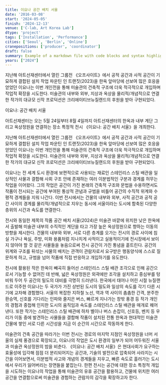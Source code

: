 ```yaml
---
title: 이요나 공간 배치 서울
date: '2016-03-08'
start: '2024-05-05'
finish: '2024-12-13'
venue: ['C-lab, Art Korea Lab']
dtype: 'project'
tags: ['Installation', 'Performance']
cities: ['Seoul', 'Berlin', 'Online']
cranepositions: ['producer', 'coordinator']
draft: false
summary: Example of a markdown file with code blocks and syntax highlighting
years: ["2024"]
---
```


지난해 아트선재센터에서 열린 그룹전 《오프사이트》에서 공적 공간과 사적 공간이 기묘하게 결합된 설치 작업 파운틴 인 트랜짓(2023)을 한옥 앞마당에 선보여 많은 호응을 얻었던 이요나는 이번 개인전을 통해 미술관의 건축적 구조에 더욱 적극적으로 개입하며 작업적 확장을 시도한다. 미술관의 내부와 외부, 지상과 옥상을 물리적/개념적으로 연결한 작가의 대규모 신작 프로덕션은 크리에이티브뉴질랜드의 후원을 받아 구현되었다.

이요나: 공간 배치 서울

아트선재센터는 오는 5월 24일부터 8월 4일까지 아트선재센터의 한옥과 내부 계단 그리고 옥상정원을 연결하는 장소 특정적 전시 《이요나: 공간 배치 서울》을 개최한다.

지난해 아트선재센터에서 열린 그룹전 《오프사이트》에서 공적 공간과 사적 공간이 기묘하게 결합된 설치 작업 파운틴 인 트랜짓(2023)을 한옥 앞마당에 선보여 많은 호응을 얻었던 이요나는 이번 개인전을 통해 미술관의 건축적 구조에 더욱 적극적으로 개입하며 작업적 확장을 시도한다. 미술관의 내부와 외부, 지상과 옥상을 물리적/개념적으로 연결한 작가의 대규모 신작 프로덕션은 크리에이티브뉴질랜드의 후원을 받아 구현되었다.

이요나는 전 세계 도시 환경에 보편적으로 사용되는 재료인 스테인리스 스틸 배관을 일상적인 사물과 결합해 사회 구조 안에 존재하는 여러 이분법적인 구분과 경계를 허무는 작업을 이어왔다. 그의 작업은 공간이 가진 본래의 건축적 구조와 문법을 수용하면서도 작품이 전시되는 공간에 부여된 통상적 관념과 규범을 비틀어 공간의 수직적 위계와 수평적 경계들을 지워 나간다. 이번 전시에서는 건물의 내부와 외부, 사적 공간과 공적 공간 사이의 경계를 물리적/개념적으로 지우는 동시에 서울이라는 도시에 함축된 다양한 층위의 시간과 속도를 연결한다.

전시와 동일한 제목의 작품 공간 배치 서울(2024)은 미술관 바깥에 위치한 낮은 한옥에서 출발해 미술관 내부의 수직적인 계단을 타고 가장 높은 옥상정원으로 향하는 이동의 방향을 제시한다. 건물의 내부와 외부, 서로 다른 층계를 오가는 전시의 경로 사이에 침실 가구나 욕실, 주방, 미화 용품처럼 지나치게 사적이고 실용적이기에 전시장에서 보이지 않아야 할 것 같은 사물들을 놓음으로써 전시 공간이 가진 통념을 흩트린다. 공간의 위계와 구조를 뒤섞는 사물의 배치는 관객이 관람자로서 요구받은 행동양식에 스스로 질문하게 하고, 규범을 넘어 작품에 직접 반응하고 개입하기를 유도한다.

전시에 활용된 작은 한옥이 빼곡히 들어선 스테인리스 스틸 배관 조각으로 인해 공간으로서 기능할 수 없어진 데 반해, 넓은 옥상정원은 외곽에만 조각을 설치하고 중심부를 텅 비워 두어 두 공간의 밀도의 대비를 극명히 드러낸다. 한국에서 태어나 어린 시절 뉴질랜드로 이주한 이요나는 두 국가가 가진 상반된 도시의 밀도와 일상의 속도를 각기 다른 시기에 교차해 경험했다. 서울의 복잡한 지하철 노선, 역과 역 사이의 촘촘한 간격, 분주한 환승역, 신호를 기다리는 인파와 줄지은 버스, 빠르게 지나가는 창밖 풍경 등 작가 개인의 경험과 중첩해 인지한 도시의 움직임과 속도를 스테인리스 스틸 배관을 매개로 꿰어낸다. 또한 작가는 스테인리스 스틸 배관에 하차 벨이나 버스 손잡이, 신호등, 벤치 등 우리가 이동 중에 발견하는 사물들을 결합해 작품이 설치된 전통 한옥과 현대적인 미술관 건물에 쌓인 서로 다른 시간성을 지금 이 순간의 시간으로 작동하게 한다.

미술관의 건축 공간을 따라가는 이번 전시는 경로의 마지막 지점인 옥상정원을 너머 서울의 실제 풍경으로 확장되고, 이요나의 작업은 도시 환경의 일부가 되어 어두워진 서울과 미술관 옥상정원의 밤을 비춘다. 《이요나: 공간 배치 서울》은 현대사회가 요구하는 효율성에 입각해 점점 더 분리되어지는 공간과, 기술의 발전으로 압축되어 사라지는 시간을 이어보면서, 이분법적 사고와 개념의 경계들을 지우고, 빠른 속도로 흘러가는 도시에서 우리가 잃어버리는 장면들을 붙잡는다. 한편 전시는 공간에 대한 장소 특정적 개입을 시도하는 이요나의 작업을 통해 미술관의 유휴 공간을 활용하고, 건물에 위치한 여러 공간을 연결함으로써 미술관을 경험하는 관람자의 감각을 확장하고자 한다.